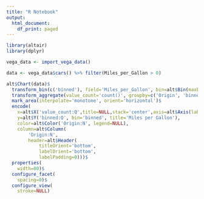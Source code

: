 ```yaml
---
title: "R Notebook"
output:
  html_document:
    df_print: paged
---
```




```r
library(altair)
library(dplyr)
```

```r
vega_data <- import_vega_data()

data <- vega_data$cars() %>% filter(Miles_per_Gallon > 0)

```

```r
alt$Chart(data)$
  transform_bin(c('binned'), field='Miles_per_Gallon', bin=alt$Bin(maxbins=20))$
  transform_aggregate(value_count='count()', groupby=c('Origin', 'binned'))$
  mark_area(interpolate='monotone', orient='horizontal')$
  encode(
    x=alt$X('value_count:Q',title=NULL,stack='center',axis=alt$Axis(labels=F, grid=F, ticks=T)),
    y=alt$Y('binned:Q', bin='binned', title='Miles per Gallon'),
    color=alt$Color('Origin:N', legend=NULL),
    column=alt$Column(
        'Origin:N',
        header=alt$Header(
            titleOrient='bottom',
            labelOrient='bottom',
            labelPadding=0)))$
  properties(
    width=80)$
  configure_facet(
    spacing=0)$
  configure_view(
    stroke=NULL)
```